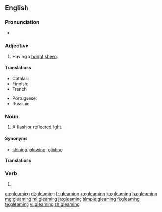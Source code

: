 ==English==

===Pronunciation===
* {{audio|en-us-gleaming.ogg|Audio (US)|lang=en}}
*: {{rhymes|iːmɪŋ|lang=en}}

===Adjective===
{{en-adj}}

# Having a [[bright]] [[sheen]].

====Translations====
{{trans-top|having a bright sheen}}
* Catalan: {{t|ca|llampant}}
* Finnish: {{t|fi|hohtava}}
* French: {{t+|fr|brillant|m}}
{{trans-mid}}
* Portuguese: {{t+|pt|brilhante|m}}
* Russian: {{t+|ru|сверкающий|sc=Cyrl}}
{{trans-bottom}}

===Noun===
{{en-noun}}

# A [[flash]] or [[reflect]]ed [[light]].

====Synonyms====
* [[shining]], [[glowing]], [[glinting]]

====Translations====
{{trans-top|flash or reflected light}}
{{trans-mid}}
{{trans-bottom}}

===Verb===
{{head|en|present participle}}

# {{present participle of|gleam|lang=en}}

[[ca:gleaming]]
[[et:gleaming]]
[[fr:gleaming]]
[[ko:gleaming]]
[[ku:gleaming]]
[[hu:gleaming]]
[[mg:gleaming]]
[[ml:gleaming]]
[[ja:gleaming]]
[[simple:gleaming]]
[[fi:gleaming]]
[[te:gleaming]]
[[vi:gleaming]]
[[zh:gleaming]]